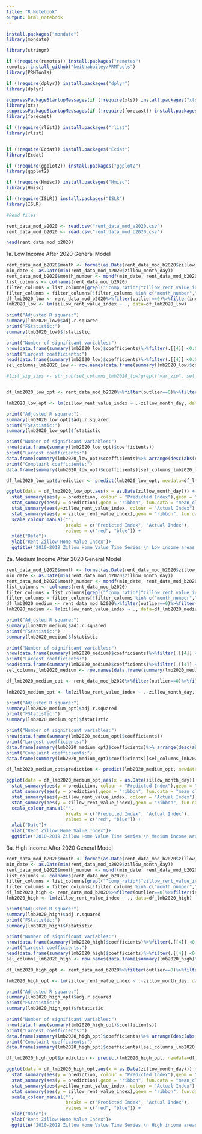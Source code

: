 ---
title: "R Notebook"
output: html_notebook
---


```{r}

install.packages("mondate")
library(mondate)

library(stringr)

if (!require(remotes)) install.packages("remotes")
remotes::install_github("keithabailey/PRMTools")
library(PRMTools)

if (!require(dplyr)) install.packages("dplyr")
library(dplyr)

suppressPackageStartupMessages(if (!require(xts)) install.packages("xts"))
library(xts)
suppressPackageStartupMessages(if (!require(forecast)) install.packages("forecast") )
library(forecast)

if (!require(rlist)) install.packages("rlist")
library(rlist)


if (!require(Ecdat)) install.packages("Ecdat")
library(Ecdat)

if (!require(ggplot2)) install.packages("ggplot2")
library(ggplot2)

if (!require(Hmisc)) install.packages("Hmisc")
library(Hmisc)

if (!require(ISLR)) install.packages("ISLR")
library(ISLR)
```

```{r}
#Read files

rent_data_mod_a2020 <- read.csv("rent_data_mod_a2020.csv")
rent_data_mod_b2020 <- read.csv("rent_data_mod_b2020.csv")

head(rent_data_mod_b2020)
```

1a. Low Income After 2020 General Model

```{r}
rent_data_mod_b2020$month <- format(as.Date(rent_data_mod_b2020$zillow_month_day),"%m")
min_date <- as.Date(min(rent_data_mod_b2020$zillow_month_day))
rent_data_mod_b2020$month_number <- mondf(min_date, rent_data_mod_b2020$zillow_month_day)
list_columns <- colnames(rent_data_mod_b2020)
filter_columns = list_columns[grepl("^comp_ratio*|^zillow_rent_value_index|var_zip|^month", list_columns)]
filter_columns = filter_columns[!filter_columns %in% c("month_number","-zillow_rent_value_index_lag")]
df_lmb2020_low <- rent_data_mod_b2020%>%filter(outlier==0)%>%filter(income_group=="low")%>%select(filter_columns)
lmb2020_low <- lm(zillow_rent_value_index ~ ., data=df_lmb2020_low)

print("Adjusted R square:")
summary(lmb2020_low)$adj.r.squared
print("FStatistic:")
summary(lmb2020_low)$fstatistic

print("Number of significant variables:")
nrow(data.frame(summary(lmb2020_low)$coefficients)%>%filter(.[[4]] <0.05))
print("Largest coefficients:")
head(data.frame(summary(lmb2020_low)$coefficients)%>%filter(.[[4]] <0.05)%>% arrange(desc(abs(Estimate))),20)
sel_columns_lmb2020_low <- row.names(data.frame(summary(lmb2020_low)$coefficients)%>%filter(.[[4]] <0.05))

#list_sig_zips <- str_sub(sel_columns_lmb2020_low[grepl("var_zip", sel_columns_lmb2020_low)], start=8)



```

```{r}
df_lmb2020_low_opt <- rent_data_mod_b2020%>%filter(outlier==0)%>%filter(income_group=="low")%>%select(c(sel_columns_lmb2020_low[!grepl("var_zip|^month|*Intercept*",sel_columns_lmb2020_low)],var_zip,month,zillow_rent_value_index,zillow_month_day))

lmb2020_low_opt <- lm(zillow_rent_value_index ~ .-zillow_month_day, data=df_lmb2020_low_opt)

print("Adjusted R square:")
summary(lmb2020_low_opt)$adj.r.squared
print("FStatistic:")
summary(lmb2020_low_opt)$fstatistic

print("Number of significant variables:")
nrow(data.frame(summary(lmb2020_low_opt)$coefficients))
print("Largest coefficients:")
data.frame(summary(lmb2020_low_opt)$coefficients)%>% arrange(desc(abs(Estimate)))
print("Complaint coefficients:")
data.frame(summary(lmb2020_low_opt)$coefficients)[sel_columns_lmb2020_low[grepl("comp_ratio|Intercept",sel_columns_lmb2020_low)],]%>% arrange(desc(abs(Estimate)))

df_lmb2020_low_opt$prediction <- predict(lmb2020_low_opt, newdata=df_lmb2020_low_opt)

ggplot(data = df_lmb2020_low_opt,aes(x = as.Date(zillow_month_day))) + 
  stat_summary(aes(y = prediction, colour = "Predicted Index"),geom = "line", fun = "mean", size= 1) +
  stat_summary(aes(y = prediction),geom = "ribbon", fun.data = "mean_cl_normal", alpha = 0.1,fill = "red") +
  stat_summary(aes(y=zillow_rent_value_index, colour = "Actual Index"), geom = "line", fun = "mean", size= 1) +
  stat_summary(aes(y = zillow_rent_value_index),geom = "ribbon", fun.data = "mean_cl_normal", alpha = 0.1,fill = "blue") +
  scale_colour_manual("", 
                      breaks = c("Predicted Index", "Actual Index"),
                      values = c("red", "blue")) +
  xlab("Date")+
  ylab("Rent Zillow Home Value Index")+
  ggtitle("2010-2019 Zillow Home Value Time Series \n Low income areas - Actual vs Predicted")


```
2a. Medium Income After 2020 General Model

```{r}
rent_data_mod_b2020$month <- format(as.Date(rent_data_mod_b2020$zillow_month_day),"%m")
min_date <- as.Date(min(rent_data_mod_b2020$zillow_month_day))
rent_data_mod_b2020$month_number <- mondf(min_date, rent_data_mod_b2020$zillow_month_day)
list_columns <- colnames(rent_data_mod_b2020)
filter_columns = list_columns[grepl("^comp_ratio*|^zillow_rent_value_index|var_zip|^month", list_columns)]
filter_columns = filter_columns[!filter_columns %in% c("month_number","-zillow_rent_value_index_lag")]
df_lmb2020_medium <- rent_data_mod_b2020%>%filter(outlier==0)%>%filter(income_group=="medium")%>%select(filter_columns)
lmb2020_medium <- lm(zillow_rent_value_index ~ ., data=df_lmb2020_medium)

print("Adjusted R square:")
summary(lmb2020_medium)$adj.r.squared
print("FStatistic:")
summary(lmb2020_medium)$fstatistic

print("Number of significant variables:")
nrow(data.frame(summary(lmb2020_medium)$coefficients)%>%filter(.[[4]] <0.05))
print("Largest coefficients:")
head(data.frame(summary(lmb2020_medium)$coefficients)%>%filter(.[[4]] <0.05)%>% arrange(desc(abs(Estimate))),20)
sel_columns_lmb2020_medium <- row.names(data.frame(summary(lmb2020_medium)$coefficients)%>%filter(.[[4]] <0.05))

```

```{r}
df_lmb2020_medium_opt <- rent_data_mod_b2020%>%filter(outlier==0)%>%filter(income_group=="medium")%>%select(c(sel_columns_lmb2020_medium[!grepl("var_zip|^month|*Intercept*",sel_columns_lmb2020_medium)],var_zip,month,zillow_rent_value_index,zillow_month_day))

lmb2020_medium_opt <- lm(zillow_rent_value_index ~ .-zillow_month_day, data=df_lmb2020_medium_opt)

print("Adjusted R square:")
summary(lmb2020_medium_opt)$adj.r.squared
print("FStatistic:")
summary(lmb2020_medium_opt)$fstatistic

print("Number of significant variables:")
nrow(data.frame(summary(lmb2020_medium_opt)$coefficients))
print("Largest coefficients:")
data.frame(summary(lmb2020_medium_opt)$coefficients)%>% arrange(desc(abs(Estimate)))
print("Complaint coefficients:")
data.frame(summary(lmb2020_medium_opt)$coefficients)[sel_columns_lmb2020_medium[grepl("comp_ratio|Intercept",sel_columns_lmb2020_medium)],]%>% arrange(desc(abs(Estimate)))

df_lmb2020_medium_opt$prediction <- predict(lmb2020_medium_opt, newdata=df_lmb2020_medium_opt)

ggplot(data = df_lmb2020_medium_opt,aes(x = as.Date(zillow_month_day))) + 
  stat_summary(aes(y = prediction, colour = "Predicted Index"),geom = "line", fun = "mean", size= 1) +
  stat_summary(aes(y = prediction),geom = "ribbon", fun.data = "mean_cl_normal", alpha = 0.1,fill = "red") +
  stat_summary(aes(y=zillow_rent_value_index, colour = "Actual Index"), geom = "line", fun = "mean", size= 1) +
  stat_summary(aes(y = zillow_rent_value_index),geom = "ribbon", fun.data = "mean_cl_normal", alpha = 0.1,fill = "blue") +
  scale_colour_manual("", 
                      breaks = c("Predicted Index", "Actual Index"),
                      values = c("red", "blue")) +
  xlab("Date")+
  ylab("Rent Zillow Home Value Index")+
  ggtitle("2010-2019 Zillow Home Value Time Series \n Medium income areas - Actual vs Predicted")

```
3a. High Income After 2020 General Model

```{r}
rent_data_mod_b2020$month <- format(as.Date(rent_data_mod_b2020$zillow_month_day),"%m")
min_date <- as.Date(min(rent_data_mod_b2020$zillow_month_day))
rent_data_mod_b2020$month_number <- mondf(min_date, rent_data_mod_b2020$zillow_month_day)
list_columns <- colnames(rent_data_mod_b2020)
filter_columns = list_columns[grepl("^comp_ratio*|^zillow_rent_value_index|var_zip|^month", list_columns)]
filter_columns = filter_columns[!filter_columns %in% c("month_number","-zillow_rent_value_index_lag")]
df_lmb2020_high <- rent_data_mod_b2020%>%filter(outlier==0)%>%filter(income_group=="high")%>%select(filter_columns)
lmb2020_high <- lm(zillow_rent_value_index ~ ., data=df_lmb2020_high)

print("Adjusted R square:")
summary(lmb2020_high)$adj.r.squared
print("FStatistic:")
summary(lmb2020_high)$fstatistic

print("Number of significant variables:")
nrow(data.frame(summary(lmb2020_high)$coefficients)%>%filter(.[[4]] <0.05))
print("Largest coefficients:")
head(data.frame(summary(lmb2020_high)$coefficients)%>%filter(.[[4]] <0.05)%>% arrange(desc(abs(Estimate))),20)
sel_columns_lmb2020_high <- row.names(data.frame(summary(lmb2020_high)$coefficients)%>%filter(.[[4]] <0.05))

```

```{r}
df_lmb2020_high_opt <- rent_data_mod_b2020%>%filter(outlier==0)%>%filter(income_group=="high")%>%select(c(sel_columns_lmb2020_high[!grepl("var_zip|^month|*Intercept*",sel_columns_lmb2020_high)],var_zip,month,zillow_rent_value_index,zillow_month_day))

lmb2020_high_opt <- lm(zillow_rent_value_index ~ .-zillow_month_day, data=df_lmb2020_high_opt)

print("Adjusted R square:")
summary(lmb2020_high_opt)$adj.r.squared
print("FStatistic:")
summary(lmb2020_high_opt)$fstatistic

print("Number of significant variables:")
nrow(data.frame(summary(lmb2020_high_opt)$coefficients))
print("Largest coefficients:")
data.frame(summary(lmb2020_high_opt)$coefficients)%>% arrange(desc(abs(Estimate)))
print("Complaint coefficients:")
data.frame(summary(lmb2020_high_opt)$coefficients)[sel_columns_lmb2020_high[grepl("comp_ratio|Intercept",sel_columns_lmb2020_high)],]%>% arrange(desc(abs(Estimate)))

df_lmb2020_high_opt$prediction <- predict(lmb2020_high_opt, newdata=df_lmb2020_high_opt)

ggplot(data = df_lmb2020_high_opt,aes(x = as.Date(zillow_month_day))) + 
  stat_summary(aes(y = prediction, colour = "Predicted Index"),geom = "line", fun = "mean", size= 1) +
  stat_summary(aes(y = prediction),geom = "ribbon", fun.data = "mean_cl_normal", alpha = 0.1,fill = "red") +
  stat_summary(aes(y=zillow_rent_value_index, colour = "Actual Index"), geom = "line", fun = "mean", size= 1) +
  stat_summary(aes(y = zillow_rent_value_index),geom = "ribbon", fun.data = "mean_cl_normal", alpha = 0.1,fill = "blue") +
  scale_colour_manual("", 
                      breaks = c("Predicted Index", "Actual Index"),
                      values = c("red", "blue")) +
  xlab("Date")+
  ylab("Rent Zillow Home Value Index")+
  ggtitle("2010-2019 Zillow Home Value Time Series \n High income areas - Actual vs Predicted")

```

